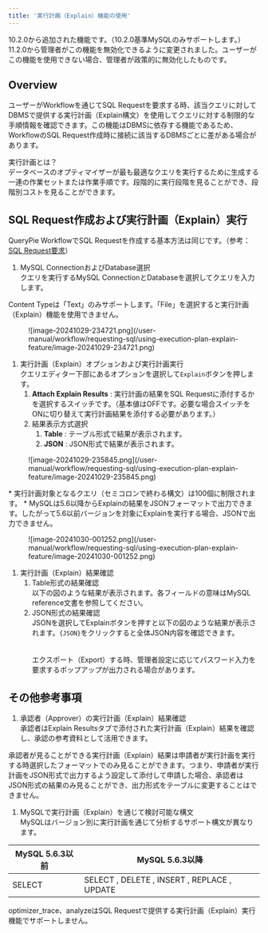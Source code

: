 ```yaml
---
title: '実行計画（Explain）機能の使用'
---
```



<Callout type="info">
10.2.0から追加された機能です。（10.2.0基準MySQLのみサポートします。）
11.2.0から管理者がこの機能を無効化できるように変更されました。ユーザーがこの機能を使用できない場合、管理者が政策的に無効化したものです。
</Callout>

## Overview

ユーザーがWorkflowを通じてSQL Requestを要求する時、該当クエリに対してDBMSで提供する実行計画（Explain構文）を使用してクエリに対する制限的な手順情報を確認できます。この機能はDBMSに依存する機能であるため、WorkflowのSQL Request作成時に接続に該当するDBMSごとに差がある場合があります。

<Callout type="info">
実行計画とは？<br/>データベースのオプティマイザーが最も最適なクエリを実行するために生成する一連の作業セットまたは作業手順です。段階的に実行段階を見ることができ、段階別コストを見ることができます。
</Callout>

## SQL Request作成および実行計画（Explain）実行

QueryPie WorkflowでSQL Requestを作成する基本方法は同じです。（参考：[SQL Request要求](.)）

1.  MySQL ConnectionおよびDatabase選択<br/>クエリを実行するMySQL ConnectionとDatabaseを選択してクエリを入力します。

<Callout type="important">
Content Typeは「Text」のみサポートします。「File」を選択すると実行計画（Explain）機能を使用できません。
</Callout>

<figure data-layout="center" data-align="center">
![image-20241029-234721.png](/user-manual/workflow/requesting-sql/using-execution-plan-explain-feature/image-20241029-234721.png)
</figure>

1. 実行計画（Explain）オプションおよび実行計画実行<br/>クエリエディター下部にあるオプションを選択して`Explain`ボタンを押します。
    1.  **Attach Explain Results**  : 実行計画の結果をSQL Requestに添付するかを選択するスイッチです。（基本値はOFFです。必要な場合スイッチをONに切り替えて実行計画結果を添付する必要があります。）
    2. 結果表示方式選択
        1.  **Table**  : テーブル形式で結果が表示されます。
        2.  **JSON**  : JSON形式で結果が表示されます。

<figure data-layout="center" data-align="center">
![image-20241029-235845.png](/user-manual/workflow/requesting-sql/using-execution-plan-explain-feature/image-20241029-235845.png)
</figure>

<Callout type="important">
* 実行計画対象となるクエリ（セミコロンで終わる構文）は100個に制限されます。
* MySQLは5.6以降からExplainの結果をJSONフォーマットで出力できます。したがって5.6以前バージョンを対象にExplainを実行する場合、JSONで出力できません。
<figure data-layout="center" data-align="center">
![image-20241030-001252.png](/user-manual/workflow/requesting-sql/using-execution-plan-explain-feature/image-20241030-001252.png)
</figure>
</Callout>

1. 実行計画（Explain）結果確認
    1. Table形式の結果確認<br/>以下の図のような結果が表示されます。各フィールドの意味はMySQL reference文書を参照してください。<br/>
    2. JSON形式の結果確認<br/>JSONを選択してExplainボタンを押すと以下の図のような結果が表示されます。`{JSON}`をクリックすると全体JSON内容を確認できます。<br/> <br/> <br/>エクスポート（Export）する時、管理者設定に応じてパスワード入力を要求するポップアップが出力される場合があります。

## その他参考事項

1. 承認者（Approver）の実行計画（Explain）結果確認<br/>承認者はExplain Resultsタブで添付された実行計画（Explain）結果を確認し、承認の参考資料として活用できます。

<Callout type="important">
承認者が見ることができる実行計画（Explain）結果は申請者が実行計画を実行する時選択したフォーマットでのみ見ることができます。つまり、申請者が実行計画をJSON形式で出力するよう設定して添付して申請した場合、承認者はJSON形式の結果のみ見ることができ、出力形式をテーブルに変更することはできません。
</Callout>

1. MySQLで実行計画（Explain）を通じて検討可能な構文<br/>MySQLはバージョン別に実行計画を通じて分析するサポート構文が異なります。

|  **MySQL 5.6.3以前**  |  **MySQL 5.6.3以降**                         |
| -------------------- | ------------------------------------------- |
| SELECT               | SELECT , DELETE , INSERT , REPLACE , UPDATE |

<Callout type="important">
optimizer_trace、analyzeはSQL Requestで提供する実行計画（Explain）実行機能でサポートしません。
</Callout>
